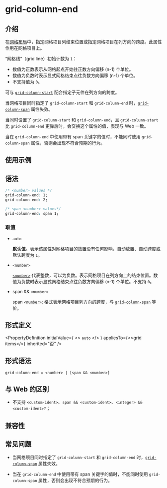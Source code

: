# grid-column-end

## 介绍

在[网格布局](/guide/ui/layout/grid-layout.mdx)中，指定网格项目列结束位置或指定网格项目在列方向的跨度。此属性作用在网格项目上。

“网格线”（grid line）初始计数为 `1`：

- 数值为正数表示从网格起点开始往正数方向偏移 (n-1) 个单位。
- 数值为负数时表示显式网格结束点往负数方向偏移 (n-1) 个单位。
- 不支持值为 `0`。

可与 [`grid-column-start`](./grid-column-start.mdx) 配合指定子元件在列方向的跨度。

当网格项目同时指定了 `grid-column-start` 和 `grid-column-end` 时，[`grid-column-span`](./grid-column-span.mdx) 属性失效。

当同时设置了 `grid-column-start` 和 `grid-column-end`，且 `grid-column-start` 比 `grid-column-end` 更靠后时，会交换这个属性的值，表现与 Web 一致。

当在 `grid-column-end` 中使用带有 span 关键字的值时，不能同时使用 `grid-column-span` 属性，否则会出现不符合预期的行为。

## 使用示例


<Go
  example="css-api"
  defaultFile="src/grid-column-end/App.tsx"
  img="https://lf-lynx.tiktok-cdns.com/obj/lynx-artifacts-oss-sg/lynx-website/assets/doc/css/grid-column-end.png"
  defaultEntryFile="dist/grid-column-end.lynx.bundle"
  entry="src/grid-column-end"
/>

## 语法

```css
/* <number> values */
grid-column-end: 1;
grid-column-end: 2;

/* span <number> values*/
grid-column-end: span 1;
```

### 取值

- `auto`

  **默认值**。表示该属性对网格项目的放置没有任何影响，自动放置、自动跨度或默认跨度为 `1`。

- `<number>`

  [`<number>`](/api/css/data-type/number.mdx) 代表整数，可以为负数。表示网格项目在列方向上的结束位置。数值为负数时表示显式网格结束点往负数方向偏移 (n-1) 个单位。不支持 `0`。

- span && `<number>`

  span [`<number>`](/api/css/data-type/number.mdx); 格式表示网格项目列方向的跨度，与 [`grid-column-span`](./grid-column-span.mdx) 等价。

## 形式定义


<PropertyDefinition
  initialValue={
    <>
      <code>auto</code>
    </>
  }
  appliesTo={<>grid items</>}
  inherited="否"
/>

## 形式语法

```
grid-column-end = <number> | [span && <number>]
```

## 与 Web 的区别

- 不支持 `<custom-ident>`、`span && <custom-ident>`、`<integer> && <custom-ident>?`；

## 兼容性


<LegacyCompatTable metadata="css/properties/grid-column-end" />

## 常见问题

- 当网格项目同时指定了 `grid-column-start` 和 `grid-column-end` 时，[`grid-column-span`](./grid-column-span.mdx) 属性失效。

- 当在 `grid-column-end` 中使用带有 span 关键字的值时，不能同时使用 `grid-column-span` 属性，否则会出现不符合预期的行为。
